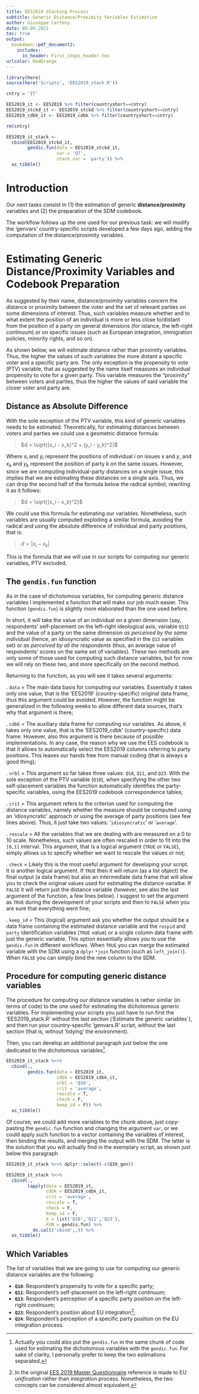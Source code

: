 ---
title: EES2019 Stacking Process 
subtitle: Generic Distance/Proximity Variables Estimation 
author: Giuseppe Carteny
date: 09.09.2021 
toc: true
output: 
  bookdown::pdf_document2:
    includes:
      in_header: First_steps_header.tex
urlcolor: RedOrange
--- 

```{r echo=FALSE, warning=FALSE, message=FALSE}

library(here)
source(here('Scripts', 'EES2019_stack.R'))

cntry = 'IT'

EES2019_it <- EES2019 %>% filter(countryshort==cntry)
EES2019_stckd_it <- EES2019_stckd %>% filter(countryshort==cntry)
EES2019_cdbk_it <- EES2019_cdbk %>% filter(countryshort==cntry)

rm(cntry)

EES2019_it_stack <- 
  cbind(EES2019_stckd_it,  
        gendic.fun(data = EES2019_stckd_it, 
                   var = 'Q7', 
                   stack_var = 'party')) %>% 
  as_tibble()

```

# Introduction 

Our next tasks consist in (1) the estimation of generic **distance/proximity** variables and (2) the 
preparation of the SDM codebook.

The workflow follows up the one used for our previous task: we will modify the 'genvars' country-specific 
scripts developed a few days ago, adding the computation of the distance/proximity variables. 

# Estimating Generic Distance/Proximity Variables and Codebook Preparation

As suggested by their name, distance/proximity variables concern the distance or proximity between the 
voter and the set of relevant parties on some dimensions of interest. Thus, such variables measure 
whether and to what extent the position of an individual is more or less close to/distant from the 
position of a party on general dimensions (for istance, the left-right continuum) or on specific issues 
(such as European integration, immigration policies, minority rights, and so on). 

As shown below, we will estimate distance rather than proximity variables. Thus, the higher the values 
of such variables the more distant a specific voter and a specific party are. The only exception is the 
propensity to vote (PTV) variable, that as suggested by the name itself measures an individual 
propensity to vote for a given party. This variable measures the "proximity" between voters and 
parties, thus the higher the values of said variable the closer voter and party are. 

## Distance as Absolute Difference

With the sole exception of the PTV variable, this kind of generic variables needs to be estimated. 
Theoretically, for estimating distances between voters and parties we could use a geometric distance 
formula: 

> $d = \sqrt{(x_i - x_k)^2 + (y_i - y_k)^2}$

Where $x_i$ and $y_i$ represent the positions of individual $i$ on issues $x$ and $y$, and $x_k$ and 
$y_k$ represent the position of party $k$ on the same issues. However, since we are computing 
individual-party distances on a single issue, this implies that we are estimating these distances on a 
single axis. Thus, we can drop the second half of the formula below the radical symbol, rewriting it as 
it follows:

> $d = \sqrt{(x_i - x_k)^2}$

We could use this formula for estimating our variables. Nonetheless, such variables are usually computed 
exploiting a similar formula, avoiding the radical and using the absolute difference of individual and 
party positions, that is: 

> $d = |x_i - x_k|$

This is the formula that we will use in our scripts for computing our generic variables, PTV excluded. 

## The `gendis.fun` function 

As in the case of dichotomous variables, for computing generic distance variables I implemented a 
function that will make our job much easier. This function (`gendis.fun`) is slightly more elaborated 
than the one used before. 

In short, it will take the value of an individual on a given dimension (say, respondents' 
self-placement on the left-right ideological axis, variable `Q11`) and the value of a party on the same 
dimension *as perceived by the same individual* (hence, an idiosyncratic value as specified in the `Q13` 
variables set) or *as perceived by all the respondents* (thus, an average value of respondents' scores on 
the same set of variables). These two methods are only some of those used for computing such distance 
variables, but for now we will rely on these two, and more specifically on the second method. 

Returning to the function, as you will see it takes several arguments: 

.  `data` = The main data basis for computing our variables. Essentially it takes only one value, 
that is the 'EES2019' (country-specific) original data frame, thus this argument could be avoided. 
However, the function might be generalized in the following weeks to allow different data sources, 
that's why that argument is there; 

.  `cdbk` = The auxiliary data frame for computing our variables. As above, it takes only one value, 
that is the 'EES2019_cdbk' (country-specific) data frame. However, also this argument is there because 
of possible implementations. In any case, the reason why we use the EES codebook is that it allows to 
automatically select the EES2019 columns referring to party positions. This leaves our hands free from 
manual coding (that is always a good thing);

.  `vrbl` = This argument so far takes three values: `Q10`, `Q11`, and `Q23`. With the sole exception of 
the PTV variable (`Q10`), when specifying the other two self-placement variables the function 
automatically identifies the party-specific variables, using the EES2019 codebook correspondence tables; 

.  `crit` = This argument refers to the criterion used for computing the distance variables, namely 
whether the measure should be computed using an 'idiosyncratic' approach or using the average of party 
positions (see few lines above). Thus, it just take two values: '`idiosyncratic`' or '`average`'. 

.  `rescale` = All the variables that we are dealing with are measured on a 0 to 10 scale. Nonetheless, 
such values are often rescaled in order to fit into the `[0,1]` interval. This argument, that is a 
logical argument (`TRUE` or `FALSE`), simply allows us to specify whether we want to rescale the values 
or not;

.  `check` = Likely this is the most useful argument for developing your script. It is another logical 
argument. If `TRUE` then it will return (as a list object) the final output (a data frame) but also an 
intermediate data frame that will allow you to check the original values used for estimating the 
distance varialbe. If `FALSE` it will return just the distance variable (however, see also the last 
argument of the function, a few lines below). I suggest to set the argument as `TRUE` during the 
development of your scripts and then to `FALSE` when you are sure that everything went fine;

.  `keep_id` = This (logical) argument ask you whether the output should be a data frame containing the 
estimated distance variable and the `respid` and `party` identification variables (`TRUE` value) or a 
single column data frame with just the generic variable. This option essentially allows you to use the 
`gendis.fun` in different workflows. When `TRUE` you can merge the estimated variable with the SDM using 
a `dplyr` `*join` function (such as `left_join()`). When `FALSE` you can simply bind the new column to 
the SDM. 

## Procedure for computing generic distance variables

The procedure for computing our distance variables is rather similar (in terms of code) to the one used 
for estimating the dichotomous generic variables. For implementing your scripts you just have to run 
first the 'EES2019_stack.R' without the last section ('Estimate the generic variables`), and then run 
your country-specific 'genvars.R' script, without the last section (that is, without 'tidying' the 
environment). 

Then, you can develop an additional paragraph just below the one dedicated to the dichotomous 
variables^[Actually you could also put the `gendis.fun` in the same chunk of code used for estimating 
the dichotomous variables with the `gendic.fun`. For sake of clarity, I personally prefer to keep the 
two estimations separated.]. 

```{r, eval=T, echo=T}

EES2019_it_stack %<>% 
  cbind(.,  
        gendis.fun(data = EES2019_it,
                   cdbk = EES2019_cdbk_it,
                   vrbl = 'Q10',
                   crit = 'average',
                   rescale = T,
                   check = F,
                   keep_id = F)) %>% 
  as_tibble()


```

Of course, we could add more variables to the chunk above, just copy-pasting the `gendic.fun` function 
and changing the argument `var`, or we could apply such function to a vector containing the 
variables of interest, then binding the results, and merging the output with the SDM. 
The latter is the solution that you will actually find in the exemplary script, as shown just below this 
paragraph

```{r, eval=T, echo=F}

EES2019_it_stack %<>% dplyr::select(-c(Q10_gen)) 

```

```{r, eval=T, echo=T}

EES2019_it_stack %<>%
  cbind(.,
        lapply(data = EES2019_it,
               cdbk = EES2019_cdbk_it,
               crit = 'average',
               rescale = T,
               check = F,
               keep_id = F,
               X = list('Q10','Q11','Q23'),
               FUN = gendis.fun) %>% 
          do.call('cbind',.)) %>% 
  as_tibble()


```








## Which Variables

The list of variables that we are going to use for computing our generic distance variables are the 
following: 

* **`Q10`**: Respondent's propensity to vote for a specific party;
* **`Q11`**: Respondent's self-placement on the left-right *continuum*;
* **`Q13`**: Respondent's perception of a specific party position on the left-right *continuum*;
* **`Q23`**: Respondent's position about EU integration^[In the original 
[EES 2019 Master Questionnaire](https://dbk.gesis.org/dbksearch/download.asp?id=67447) reference is made 
to EU *unification* rather than *integration* process. Nonetheless, the two concepts can be considered 
almost equivalent.];
* **`Q24`**: Respondent's perception of a specific party position on the EU integration process.

